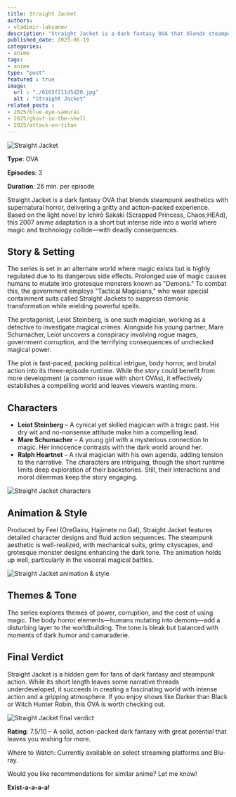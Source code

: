 ```yaml
---
title: Straight Jacket
authors:
- vladimir-lukyanov
description: "Straight Jacket is a dark fantasy OVA that blends steampunk aesthetics with supernatural horror, delivering a gritty and action-packed experience. Based on the light novel by Ichirō Sakaki (Scrapped Princess, Chaos;HEAd)"
published_date: 2025-06-19
categories:
- anime
tags:
- anime
type: "post"
featured : true
image:
  url : "./6165f211d5d20.jpg"
  alt : "Straight Jacket"
related_posts :
- 2025/blue-eye-samurai
- 2025/ghost-in-the-shell
- 2025/attack-on-titan
---
```




<Image src={image} alt="Straight Jacket"/>

**Type**: OVA

**Episodes**: 3

**Duration**: 26 min. per episode

Straight Jacket is a dark fantasy OVA that blends steampunk aesthetics with supernatural horror, delivering a gritty and action-packed experience. Based on the light novel by Ichirō Sakaki (Scrapped Princess, Chaos;HEAd), this 2007 anime adaptation is a short but intense ride into a world where magic and technology collide—with deadly consequences.

## Story & Setting

The series is set in an alternate world where magic exists but is highly regulated due to its dangerous side effects. Prolonged use of magic causes humans to mutate into grotesque monsters known as "Demons." To combat this, the government employs "Tactical Magicians," who wear special containment suits called Straight Jackets to suppress demonic transformation while wielding powerful spells.

The protagonist, Leiot Steinberg, is one such magician, working as a detective to investigate magical crimes. Alongside his young partner, Mare Schumacher, Leiot uncovers a conspiracy involving rogue mages, government corruption, and the terrifying consequences of unchecked magical power.

The plot is fast-paced, packing political intrigue, body horror, and brutal action into its three-episode runtime. While the story could benefit from more development (a common issue with short OVAs), it effectively establishes a compelling world and leaves viewers wanting more.

## Characters

* **Leiot Steinberg** – A cynical yet skilled magician with a tragic past. His dry wit and no-nonsense attitude make him a compelling lead.
* **Mare Schumacher** – A young girl with a mysterious connection to magic. Her innocence contrasts with the dark world around her.
* **Ralph Heartnet** – A rival magician with his own agenda, adding tension to the narrative.
The characters are intriguing, though the short runtime limits deep exploration of their backstories. Still, their interactions and moral dilemmas keep the story engaging.

<Image src={image2} alt="Straight Jacket characters"/>

## Animation & Style

Produced by Feel (OreGairu, Hajimete no Gal), Straight Jacket features detailed character designs and fluid action sequences. The steampunk aesthetic is well-realized, with mechanical suits, grimy cityscapes, and grotesque monster designs enhancing the dark tone. The animation holds up well, particularly in the visceral magical battles.

<Image src={image3} alt="Straight Jacket animation & style"/>

## Themes & Tone

The series explores themes of power, corruption, and the cost of using magic. The body horror elements—humans mutating into demons—add a disturbing layer to the worldbuilding. The tone is bleak but balanced with moments of dark humor and camaraderie.

## Final Verdict

Straight Jacket is a hidden gem for fans of dark fantasy and steampunk action. While its short length leaves some narrative threads underdeveloped, it succeeds in creating a fascinating world with intense action and a gripping atmosphere. If you enjoy shows like Darker than Black or Witch Hunter Robin, this OVA is worth checking out.

<Image src={image4} alt="Straight Jacket final verdict"/>

**Rating**: 7.5/10 – A solid, action-packed dark fantasy with great potential that leaves you wishing for more.

Where to Watch: Currently available on select streaming platforms and Blu-ray.

Would you like recommendations for similar anime? Let me know!

**Exist-a-a-a-a!**